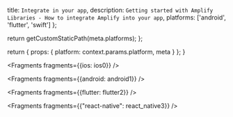 
  title: `Integrate in your app`,
  description: `Getting started with Amplify Libraries - How to integrate Amplify into your app`,
  platforms: ['android', 'flutter', 'swift']
};

  return getCustomStaticPath(meta.platforms);
};

  return {
    props: {
      platform: context.params.platform,
      meta
    }
  };
}


<Fragments fragments={{ios: ios0}} />


<Fragments fragments={{android: android1}} />


<Fragments fragments={{flutter: flutter2}} />


<Fragments fragments={{"react-native": react_native3}} />
